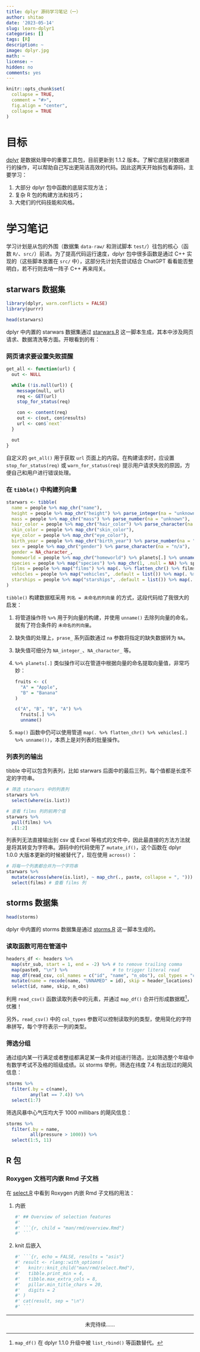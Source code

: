 ```yaml
---
title: dplyr 源码学习笔记（一）
author: shitao
date: '2023-05-14'
slug: learn-dplyr1
categories: []
tags: [R]
description: ~
image: dplyr.jpg
math: ~
license: ~
hidden: no
comments: yes
---
```


```r
knitr::opts_chunk$set(
  collapse = TRUE,
  comment = "#>",
  fig.align = "center",
  collapse = TRUE
)
```

# 目标

[dplyr](https://dplyr.tidyverse.org/) 是数据处理中的重要工具包，目前更新到 1.1.2 版本。了解它底层对数据进行的操作，可以帮助自己写出更简洁高效的代码。因此这两天开始拆包看源码，主要学习：

1. 大部分 dplyr 包中函数的底层实现方法；
1. 复杂 R 包的构建方法和技巧；
1. 大佬们的代码技能和风格。

# 学习笔记

学习计划是从包的外围（数据集 `data-raw/` 和测试脚本 `test/`）往包的核心（函数 `R/`、`src/`）前进。为了提高代码运行速度，dplyr 包中很多函数是通过 C++ 实现的（这些脚本放置在 `src/` 中），这部分先计划先尝试结合 ChatGPT 看看能否整明白，若不行则去啃一阵子 C++ 再来闯关。

## starwars 数据集

```r
library(dplyr, warn.conflicts = FALSE)
library(purrr)

head(starwars)
```


dplyr 中内置的 starwars 数据集通过 [starwars.R](https://github.com/tidyverse/dplyr/blob/main/data-raw/starwars.R) 这一脚本生成，其本中涉及网页请求、数据清洗等方面。开眼看到的有：

### 网页请求要设置失败提醒

```r
get_all <- function(url) {
  out <- NULL

  while (!is.null(url)) {
    message(null, url)
    req <- GET(url)
    stop_for_status(req)

    con <- content(req)
    out <- c(out, con$results)
    url <- con$`next`
  }

  out
}
```

自定义的 `get_all()` 用于获取 `url` 页面上的内容。在构建请求时，应设置 `stop_for_status(req)` 或 `warn_for_status(req)` 提示用户请求失败的原因，方便自己和用户进行错误处理。

### 在 `tibble()` 中构建列向量

```r
starwars <- tibble(
  name = people %>% map_chr("name"),
  height = people %>% map_chr("height") %>% parse_integer(na = "unknown"),
  mass = people %>% map_chr("mass") %>% parse_number(na = "unknown"),
  hair_color = people %>% map_chr("hair_color") %>% parse_character(na = "n/a"),
  skin_color = people %>% map_chr("skin_color"),
  eye_color = people %>% map_chr("eye_color"),
  birth_year = people %>% map_chr("birth_year") %>% parse_number(na = "unknown"),
  sex = people %>% map_chr("gender") %>% parse_character(na = "n/a"),
  gender = NA_character_,
  homeworld = people %>% map_chr("homeworld") %>% planets[.] %>% unname(),
  species = people %>% map("species") %>% map_chr(1, .null = NA) %>% species[.] %>% unname(),
  films = people %>% map("films") %>% map(. %>% flatten_chr() %>% films[.] %>% unname()),
  vehicles = people %>% map("vehicles", .default = list()) %>% map(. %>% flatten_chr() %>% vehicles[.] %>% unname()),
  starships = people %>% map("starships", .default = list()) %>% map(. %>% flatten_chr() %>% starships[.] %>% unname())
)
```

`tibble()` 构建数据框采用 `列名 = 未命名的列向量` 的方式，这段代码给了我很大的启发：

1. 将管道操作符 `%>%` 用于列向量的构建，并使用 `unname()` 去除列向量的命名，就有了符合条件的 `未命名的列向量`。
1. 缺失值的处理上，`prase_` 系列函数通过 `na` 参数将指定的缺失数据转为 `NA`。
1. 缺失值可细分为 `NA_integer_`、`NA_character_ ` 等。
1. `%>% planets[.]` 类似操作可以在管道中根据向量的命名提取向量值，非常巧妙：

    ```r
    fruits <- c(
      "A" = "Apple",  
      "B" = "Banana"  
    )
    
    c("A", "B", "B", "A") %>% 
      fruits[.] %>% 
      unname()
    ```

1. `map()` 函数中仍可以使用管道 `map(. %>% flatten_chr() %>% vehicles[.] %>% unname())`，本质上是对列表的批量操作。

### 列表列的输出

tibble 中可以包含列表列，比如 starwars 后面中的最后三列，每个值都是长度不定的字符串。

```r
# 筛选 starwars 中的列表列
starwars %>% 
  select(where(is.list))
```

```r
# 查看 films 列的前两个值
starwars %>% 
  pull(films) %>% 
  .[1:2]
```

列表列无法直接输出到 csv 或 Excel 等格式的文件中，因此最直接的方法方法就是将其转变为字符串。源码中的代码使用了 `mutate_if()`，这个函数在 dplyr 1.0.0 大版本更新的时候被替代了，现在使用 `across()` ：

```r
# 将每一个列表都合并为一个字符串
starwars %>% 
  mutate(across(where(is.list), ~ map_chr(., paste, collapse = ", "))) %>% 
  select(films) # 查看 films 列
```

## storms 数据集

```r
head(storms)
```


dplyr 中内置的 storms 数据集是通过 [storms.R](https://github.com/tidyverse/dplyr/blob/main/data-raw/storms.R) 这一脚本生成的。

### 读取函数可用在管道中

```r
headers_df <- headers %>%
  map(str_sub, start = 1, end = -2) %>% # to remove trailing comma
  map(paste0, "\n") %>%                 # to trigger literal read
  map_df(read_csv, col_names = c("id", "name", "n_obs"), col_types = "cci") %>%
  mutate(name = recode(name, "UNNAMED" = id), skip = header_locations) %>%
  select(id, name, skip, n_obs)
```

利用 `read_csv()` 函数读取列表中的元素，并通过 `map_df()` 合并行形成数据框[^map_df]，优雅！

另外，`read_csv()` 中的 `col_types` 参数可以控制读取列的类型，使用简化的字符串拼写，每个字符表示一列的类型。

[^map_df]: `map_df()` 在 dplyr 1.1.0 升级中被 `list_rbind()` 等函数替代。

### 筛选分组

通过组内某一行满足或者整组都满足某一条件对组进行筛选，比如筛选整个年级中有数学考试不及格的班级成绩。以 storms 举例，筛选在纬度 7.4 有出现过的飓风信息：

```r
storms %>% 
  filter(.by = c(name),
         any(lat == 7.4)) %>% 
  select(1:7)
```

筛选风暴中心气压均大于 1000 millibars 的飓风信息：

```r
storms %>% 
  filter(.by = name,
         all(pressure > 1000)) %>% 
  select(1:5, 11)
```


## R 包

### Roxygen 文档可内嵌 Rmd 子文档

在 [select.R](https://github.com/tidyverse/dplyr/blob/813dc33c8b5eee51d0ddd505c115db274072abbc/R/select.R) 中看到 Roxygen 内嵌 Rmd 子文档的用法：

1. 内嵌

    ```r
    #' ## Overview of selection features
    #'
    #' ```{r, child = "man/rmd/overview.Rmd"}
    #' ```
    ```

1. knit 后嵌入

    ```r
    #' ```{r, echo = FALSE, results = "asis"}
    #' result <- rlang::with_options(
    #'   knitr::knit_child("man/rmd/select.Rmd"),
    #'   tibble.print_min = 4,
    #'   tibble.max_extra_cols = 8,
    #'   pillar.min_title_chars = 20,
    #'   digits = 2
    #' )
    #' cat(result, sep = "\n")
    #' ```
    ```

---

<center>未完待续……</center>
